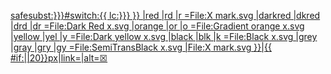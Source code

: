[[{{ {{{|safesubst:}}}#switch:{{ {{{|safesubst:}}}lc:{{{color|{{{colour|}}}}}} }}
|red            |rd  |r  =File:X mark.svg
|darkred |dkred |drd |dr =File:Dark Red x.svg
|orange         |or  |o  =File:Gradient orange x.svg
|yellow         |yel |y  =File:Dark yellow x.svg
|black          |blk |k  =File:Black x.svg
|grey    |gray  |gry |gy =File:SemiTransBlack x.svg
<!--default-->      |File:X mark.svg
}}|{{ {{{|safesubst:}}}#if:{{{1|}}}|{{{1}}}|20}}px|link=|alt=&#9746;]]<span style="display:none">N</span><!--template:cross--><noinclude>
{{documentation}}
</noinclude>